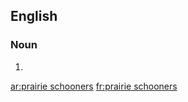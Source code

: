 
==English==

===Noun===
{{head|en|plural}}

# {{plural of|prairie schooner|lang=en|nocat=1}}

[[ar:prairie schooners]]
[[fr:prairie schooners]]
